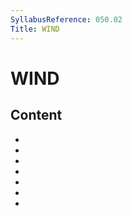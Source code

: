 ```yaml
---
SyllabusReference: 050.02
Title: WIND
---
```


# WIND

## Content

- <Link href="050.02.01" />
- <Link href="050.02.02" />
- <Link href="050.02.03" />
- <Link href="050.02.04" />
- <Link href="050.02.05" />
- <Link href="050.02.06" />
- <Link href="050.02.07" />
